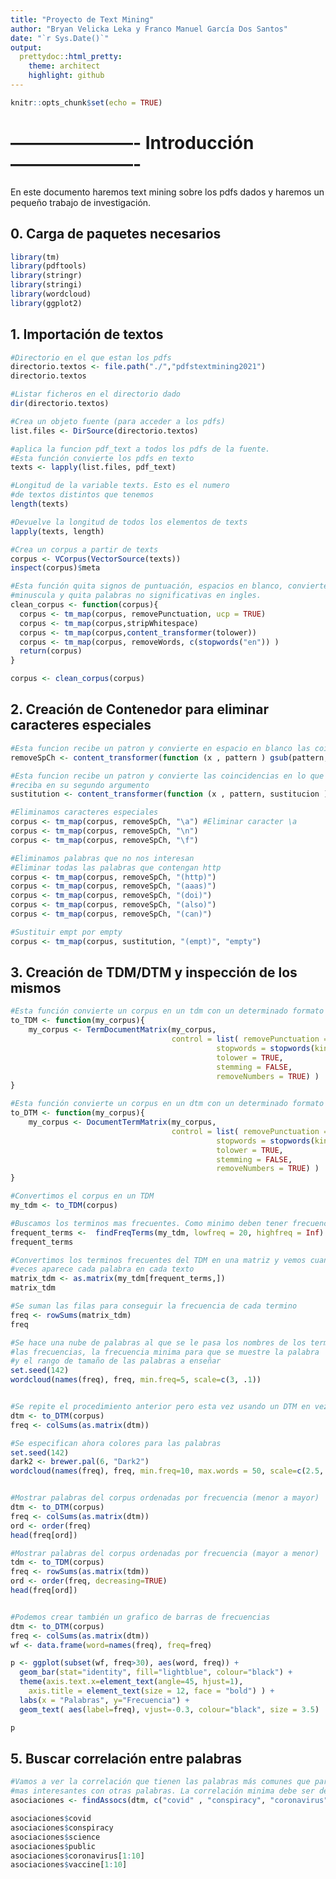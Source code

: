 ```yaml
---
title: "Proyecto de Text Mining"
author: "Bryan Velicka Leka y Franco Manuel García Dos Santos"
date: "`r Sys.Date()`"
output:
  prettydoc::html_pretty:
    theme: architect
    highlight: github
---
```


```r
knitr::opts_chunk$set(echo = TRUE)
```

# ---------------------- Introducción ---------------------- #

En este documento haremos text mining sobre los pdfs dados y haremos un pequeño
trabajo de investigación.


## 0. Carga de paquetes necesarios
```r
library(tm)
library(pdftools)
library(stringr)
library(stringi)
library(wordcloud)
library(ggplot2)

```


## 1. Importación de textos
```r
#Directorio en el que estan los pdfs
directorio.textos <- file.path("./","pdfstextmining2021")
directorio.textos

#Listar ficheros en el directorio dado
dir(directorio.textos)

#Crea un objeto fuente (para acceder a los pdfs)
list.files <- DirSource(directorio.textos)

#aplica la funcion pdf_text a todos los pdfs de la fuente.
#Esta función convierte los pdfs en texto
texts <- lapply(list.files, pdf_text)

#Longitud de la variable texts. Esto es el numero 
#de textos distintos que tenemos
length(texts)

#Devuelve la longitud de todos los elementos de texts
lapply(texts, length)

#Crea un corpus a partir de texts
corpus <- VCorpus(VectorSource(texts))
inspect(corpus)$meta

#Esta función quita signos de puntuación, espacios en blanco, convierte a 
#minuscula y quita palabras no significativas en ingles.
clean_corpus <- function(corpus){
  corpus <- tm_map(corpus, removePunctuation, ucp = TRUE)
  corpus <- tm_map(corpus,stripWhitespace)
  corpus <- tm_map(corpus,content_transformer(tolower))
  corpus <- tm_map(corpus, removeWords, c(stopwords("en")) )
  return(corpus)
}

corpus <- clean_corpus(corpus)

```


## 2. Creación de Contenedor para eliminar caracteres especiales
```r
#Esta funcion recibe un patron y convierte en espacio en blanco las coincidencias
removeSpCh <- content_transformer(function (x , pattern ) gsub(pattern, " ", x) )

#Esta funcion recibe un patron y convierte las coincidencias en lo que 
#reciba en su segundo argumento
sustitution <- content_transformer(function (x , pattern, sustitucion ) gsub(pattern, sustitucion, x) )

#Eliminamos caracteres especiales
corpus <- tm_map(corpus, removeSpCh, "\a") #Eliminar caracter \a
corpus <- tm_map(corpus, removeSpCh, "\n")
corpus <- tm_map(corpus, removeSpCh, "\f")

#Eliminamos palabras que no nos interesan
#Eliminar todas las palabras que contengan http
corpus <- tm_map(corpus, removeSpCh, "(http)") 
corpus <- tm_map(corpus, removeSpCh, "(aaas)")
corpus <- tm_map(corpus, removeSpCh, "(doi)")
corpus <- tm_map(corpus, removeSpCh, "(also)")
corpus <- tm_map(corpus, removeSpCh, "(can)")

#Sustituir empt por empty
corpus <- tm_map(corpus, sustitution, "(empt)", "empty")

```


## 3. Creación de TDM/DTM y inspección de los mismos
```r
#Esta función convierte un corpus en un tdm con un determinado formato
to_TDM <- function(my_corpus){
    my_corpus <- TermDocumentMatrix(my_corpus,
                                    control = list( removePunctuation = TRUE,
                                              stopwords = stopwords(kind = "en"),
                                              tolower = TRUE,
                                              stemming = FALSE,
                                              removeNumbers = TRUE) )
}

#Esta función convierte un corpus en un dtm con un determinado formato
to_DTM <- function(my_corpus){
    my_corpus <- DocumentTermMatrix(my_corpus,
                                    control = list( removePunctuation = TRUE,
                                              stopwords = stopwords(kind = "en"),
                                              tolower = TRUE,
                                              stemming = FALSE,
                                              removeNumbers = TRUE) )
}

#Convertimos el corpus en un TDM
my_tdm <- to_TDM(corpus)

#Buscamos los terminos mas frecuentes. Como minimo deben tener frecuencia 20
frequent_terms <-  findFreqTerms(my_tdm, lowfreq = 20, highfreq = Inf)
frequent_terms

#Convertimos los terminos frecuentes del TDM en una matriz y vemos cuantas
#veces aparece cada palabra en cada texto
matrix_tdm <- as.matrix(my_tdm[frequent_terms,])
matrix_tdm

#Se suman las filas para conseguir la frecuencia de cada termino
freq <- rowSums(matrix_tdm)
freq

#Se hace una nube de palabras al que se le pasa los nombres de los terminos, 
#las frecuencias, la frecuencia minima para que se muestre la palabra
#y el rango de tamaño de las palabras a enseñar
set.seed(142)   
wordcloud(names(freq), freq, min.freq=5, scale=c(3, .1))


#Se repite el procedimiento anterior pero esta vez usando un DTM en vez de un TDM
dtm <- to_DTM(corpus)
freq <- colSums(as.matrix(dtm))

#Se especifican ahora colores para las palabras
set.seed(142)   
dark2 <- brewer.pal(6, "Dark2")
wordcloud(names(freq), freq, min.freq=10, max.words = 50, scale=c(2.5, .1), colors = dark2)


#Mostrar palabras del corpus ordenadas por frecuencia (menor a mayor)
dtm <- to_DTM(corpus)
freq <- colSums(as.matrix(dtm))
ord <- order(freq)
head(freq[ord])

#Mostrar palabras del corpus ordenadas por frecuencia (mayor a menor)
tdm <- to_TDM(corpus)
freq <- rowSums(as.matrix(tdm))
ord <- order(freq, decreasing=TRUE)
head(freq[ord])


#Podemos crear también un grafico de barras de frecuencias
dtm <- to_DTM(corpus)
freq <- colSums(as.matrix(dtm))
wf <- data.frame(word=names(freq), freq=freq)

p <- ggplot(subset(wf, freq>30), aes(word, freq)) +
  geom_bar(stat="identity", fill="lightblue", colour="black") + 
  theme(axis.text.x=element_text(angle=45, hjust=1),
    axis.title = element_text(size = 12, face = "bold") ) +
  labs(x = "Palabras", y="Frecuencia") +
  geom_text( aes(label=freq), vjust=-0.3, colour="black", size = 3.5)

p

```


## 5. Buscar correlación entre palabras
```r
#Vamos a ver la correlación que tienen las palabras más comunes que parecen 
#mas interesantes con otras palabras. La correlación minima debe ser de 0.9
asociaciones <- findAssocs(dtm, c("covid" , "conspiracy", "coronavirus", "science", "public", "vaccine"), corlimit=0.9) 

asociaciones$covid
asociaciones$conspiracy
asociaciones$science
asociaciones$public
asociaciones$coronavirus[1:10]
asociaciones$vaccine[1:10]
```







